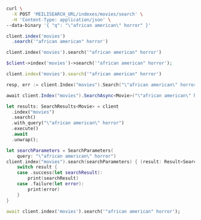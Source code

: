 <CodeGroup>

```bash cURL
curl \
  -X POST 'MEILISEARCH_URL/indexes/movies/search' \
  -H 'Content-Type: application/json' \
--data-binary '{ "q": "\"african american\" horror" }'
```

```javascript JS
client.index('movies')
  .search('"african american" horror')
```

```python Python
client.index('movies').search('"african american" horror')
```

```php PHP
$client->index('movies')->search('"african american" horror');
```

```ruby Ruby
client.index('movies').search('"african american" horror')
```

```go Go
resp, err := client.Index("movies").Search("\"african american\" horror", &meilisearch.SearchRequest{})
```

```csharp C#
await client.Index("movies").SearchAsync<Movie>("\"african american\" horror");
```

```rust Rust
let results: SearchResults<Movie> = client
  .index("movies")
  .search()
  .with_query("\"african american\" horror")
  .execute()
  .await
  .unwrap();
```

```swift Swift
let searchParameters = SearchParameters(
    query: "\"african american\" horror")
client.index("movies").search(searchParameters) { (result: Result<Searchable<Movie>, Swift.Error>) in
    switch result {
    case .success(let searchResult):
        print(searchResult)
    case .failure(let error):
        print(error)
    }
}
```

```dart Dart
await client.index('movies').search('"african american" horror');
```
</CodeGroup>
